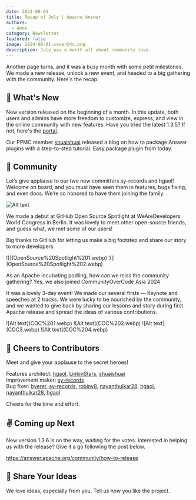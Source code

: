 ```yaml
---
date: 2024-08-01
title: Recap of July | Apache Answer
authors:
  - Anne
category: Newsletter
featured: false
image: 2024-08-01-cover@4x.png
description: July was a month all about community love.
---
```


Another page turns, and it was a busy month with some petit milestones. We made a new release, unlock a new event, and headed to a big gathering with the community.
Here's the recap:

## 🌟 What's New

New version released on the beginning of a month. In this update, both users and admins have more freedom to customize, express, and view in the online community with new features. Have you tried the latest 1.3.5? If not, here's the [portal](https://medium.com/r/?url=https%3A%2F%2Fanswer.apache.org%2Fdownload).


<Embed
  path="/blog/answer-1.3.5-release/"
  title="Apache Answer 1.3.5: Flexibility. Reaction. Extension."
  description="Answer introduces parameterizable base paths, reactions, and embed plugin for a more thriving community."
  cover="2024-07-03-cover@2x.png"
 />

Our PPMC member [shuaishuai](https://github.com/shuashuai) released a blog on how to package Answer plugins with a step-to-step tutorial. Easy package plugin from today.

<Embed
  path="/blog/how-to-package-and-deploy-answer-plugins"
  title="How to Package and Deploy Answer Plugins"
  description="Follow this step-by-step guide to package plugins for your Answer."
  cover="2024-07-02-cover@2x.png"
 />

## 🫶 Community

Let’s give applause to our two new committers sy-records and hgaol! Welcome on board, and you must have seen them in features, bugs fixing, and even docs. We’re so honored to have them joining the family.

![Alt text](Committer%20Webpage.webp)

We made a debut at GitHub Open Source Spotlight at WeAreDevelopers World Congress in Berlin. It was lovely to meet other open-source friends, and guess what, we met some of our users!

Big thanks to GitHub for letting us make a big footstep and share our story to more developers.


<Row>
  <Col sm={12} md={6}>
    ![](OpenSource%20Spotlight%201.webp)
  </Col>
  <Col sm={12} md={6}>
    ![](OpenSource%20Spotlight%202.webp)
  </Col>
</Row>

As an Apache incubating podling, how can we miss the community gathering? Yes, we also joined CommunityOverCode Asia 2024

It was a lovely 3-day event! We made our several firsts — Keynote and speeches at 2 tracks. We were lucky to be nourished by the community, and we wanted to give back by sharing our lessons and story during first Apache release and spread the ideas of various contributions.

<Row>
  <Col sm={12} md={6} className='reset-p mb-4'>
    ![Alt text](COC%201.webp)
  </Col>
  <Col sm={12} md={6} className='reset-p mb-4'>
    ![Alt text](COC%202.webp)
  </Col>
  <Col sm={12} md={6} className='reset-p mb-4'>
     ![Alt text](COC3.webp)
  </Col>
  <Col sm={12} md={6} className='reset-p mb-4'>
     ![Alt text](COC%204.webp)
  </Col>
</Row>

## 🙌 Cheers to Contributors

Meet and give your applause to the secret heroes!

Features architect: [hgaol](https://github.com/hgaol), [LinkinStars](https://github.com/LinkinStars), [shuaishuai](https://github.com/shuashuai)\
Improvement maker: [sy-records](https://github.com/sy-records)\
Bug fixer: [byerer](https://github.com/byerer), [sy-records](https://github.com/sy-records), [robinv8](https://github.com/robinv8), [nayanthulkar28](https://github.com/nayanthulkar28), [hgaol](https://github.com/hgaol), [nayanthulkar28](https://github.com/nayanthulkar28), [hgaol](https://github.com/hgaol)

Cheers for the time and effort.

## ✌️ Coming up Next

New version 1.3.6 is on the way, waiting for the votes.
Interested in helping us with the release? Give it a go following the post below.

https://answer.apache.org/community/how-to-release

## 🤲 Share Your Ideas

We love ideas, especially from you. Tell us how you like the project.
